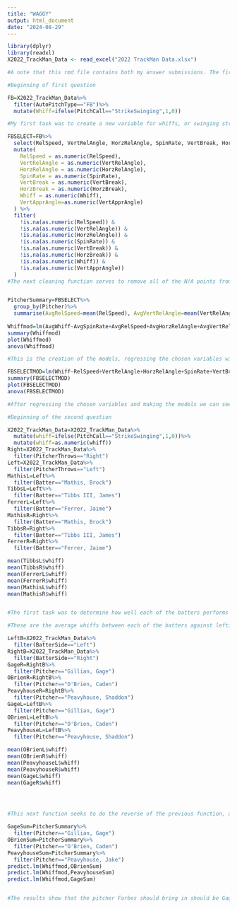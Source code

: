 ---
title: "WAGGY"
output: html_document
date: "2024-08-29"
---


```{r}
library(dplyr)
library(readxl)
X2022_TrackMan_Data <- read_excel("2022 TrackMan Data.xlsx")

#A note that this rmd file contains both my answer submissions. The first question is the Davis Palermo question and the second is the FSU reliever match up question. The divide between questions is indicated with another line of text further down.

#Beginning of first question

FB=X2022_TrackMan_Data%>%
  filter(AutoPitchType=="FB")%>%
  mutate(Whiff=ifelse(PitchCall=="StrikeSwinging",1,0))

#My first task was to create a new variable for whiffs, or swinging strikes. The reasoning for this is because the whiff is the best possible outcome for any pitcher for any given pitch, as it will lead either to another strike in the count or an out without putting the ball in play. If the ball is put in play the pitcher has almost no control over the outcome of the play, no matter the batted ball data, as BABIP can often be quite high even with poor batted ball data. Because the pitcher has far more control over an at bat if the ball isn't put in play, it is best that each pitch is thrown with the intent to induce a whiff. Whiffs are additionally more valued than called strikes for the same reason, as the strike zone can often depend upon the umpire and the pitcher doesn't have much control over whether or not the batter will swing. This mutate function creates a new binary variable for whiffs where a 1 is a whiff and a 0 is any other outcome.

FBSELECT=FB%>%
  select(RelSpeed, VertRelAngle, HorzRelAngle, SpinRate, VertBreak, HorzBreak, Whiff, Pitcher, VertApprAngle,)%>%
  mutate(
    RelSpeed = as.numeric(RelSpeed),
    VertRelAngle = as.numeric(VertRelAngle),
    HorzRelAngle = as.numeric(HorzRelAngle),
    SpinRate = as.numeric(SpinRate),
    VertBreak = as.numeric(VertBreak),
    HorzBreak = as.numeric(HorzBreak),
    Whiff = as.numeric(Whiff),
    VertApprAngle=as.numeric(VertApprAngle)
  ) %>%
  filter(
    !is.na(as.numeric(RelSpeed)) & 
    !is.na(as.numeric(VertRelAngle)) & 
    !is.na(as.numeric(HorzRelAngle)) & 
    !is.na(as.numeric(SpinRate)) & 
    !is.na(as.numeric(VertBreak)) & 
    !is.na(as.numeric(HorzBreak)) & 
    !is.na(as.numeric(Whiff)) &
    !is.na(as.numeric(VertApprAngle))
  )
#The next cleaning function serves to remove all of the N/A points from the variables I want to regress on. The ones I chose were release speed, vertical release angle, horizontal release angle, spin rate, vertical break, and horizontal break. These variables are the most important, as they can be changed and influence by the pitcher through adjusting his technique.
```



```{r}
  
```




```{r}
PitcherSummary=FBSELECT%>%
  group_by(Pitcher)%>%
  summarise(AvgRelSpeed=mean(RelSpeed), AvgVertRelAngle=mean(VertRelAngle), AvgHorzRelAngle=mean(HorzRelAngle), AvgSpinRate=mean(SpinRate), AvgVertBreak=mean(VertBreak), AvgHorzBreak=mean(HorzBreak), AvgWhiff=mean(Whiff))
  
Whiffmod=lm(AvgWhiff~AvgSpinRate+AvgRelSpeed+AvgHorzRelAngle+AvgVertRelAngle+AvgVertBreak+AvgHorzBreak+I(AvgSpinRate*AvgRelSpeed)+I(AvgHorzRelAngle*AvgVertRelAngle)+I(AvgHorzRelAngle*AvgHorzBreak)+I(AvgVertRelAngle*AvgVertBreak), data = PitcherSummary)
summary(Whiffmod)
plot(Whiffmod)
anova(Whiffmod)

#This is the creation of the models, regressing the chosen variables with whiffs, as again whiffs are the best possible outcome for a single pitch.
```

```{r}
FBSELECTMOD=lm(Whiff~RelSpeed+VertRelAngle+HorzRelAngle+SpinRate+VertBreak+HorzBreak+I(RelSpeed*SpinRate)+I(VertRelAngle*VertBreak)+I(HorzBreak*HorzRelAngle)+VertApprAngle, data = FBSELECT)
summary(FBSELECTMOD)
plot(FBSELECTMOD)
anova(FBSELECTMOD)

#After regressing the chosen variables and making the models we can see which are most significant. As we can see based on the models, several of the variables we chose are significant in predicting whiff rate. In the variance table, it shows that vertical break, vertical release angle, and release speed are most significant in predicting whiff rates. Spin rate, as well as horizontal break and release angle were also found to be significant. It is clear based off these models and tables that these variables are most important in producing whiffs, and thus producing successful pitchers. 
```
```{r}
#Beginning of the second question

X2022_TrackMan_Data=X2022_TrackMan_Data%>%
  mutate(whiff=ifelse(PitchCall=="StrikeSwinging",1,0))%>%
  mutate(whiff=as.numeric(whiff))
Right=X2022_TrackMan_Data%>%
  filter(PitcherThrows=="Right")
Left=X2022_TrackMan_Data%>%
  filter(PitcherThrows=="Left")
MathisL=Left%>%
  filter(Batter=="Mathis, Brock")
TibbsL=Left%>%
  filter(Batter=="Tibbs III, James")
FerrerL=Left%>%
  filter(Batter=="Ferrer, Jaime")
MathisR=Right%>%
  filter(Batter=="Mathis, Brock")
TibbsR=Right%>%
  filter(Batter=="Tibbs III, James")
FerrerR=Right%>%
  filter(Batter=="Ferrer, Jaime")

mean(TibbsL$whiff)
mean(TibbsR$whiff)
mean(FerrerL$whiff)
mean(FerrerR$whiff)
mean(MathisL$whiff)
mean(MathisR$whiff)


#The first task was to determine how well each of the batters performs against righties and lefties, as that is the first distinguishing factor between the relievers and will be helpful in determining the optimal match ups. This function again uses the whiff, or swinging strike as its main variable to compare with. This function filters each of the batters from FSU's average whiff rates against lefties and righties respectively.
```


```{r}
#These are the average whiffs between each of the batters against lefties and righties. Since the whiff variable created is a binary variable, an average whiff number closer to 1 will indicate a higher whiff rate and a number closer to 0 will indicate less whiffs. Based on the data, it is clear we should likely go with a righty, as two of the three batters have higher whiff rates against righties, with only Ferrer performing better against lefties. Not to mention, two of the three batters are righties, and it is very typical for match ups between pitchers and batters of the same handedness to favor the pitcher. Additionally, the only lefty batter, Tibbs, performs better against lefty pitchers.
```


```{r}
LeftB=X2022_TrackMan_Data%>%
  filter(BatterSide=="Left")
RightB=X2022_TrackMan_Data%>%
  filter(BatterSide=="Right")
GageR=RightB%>%
  filter(Pitcher=="Gillian, Gage")
OBrienR=RightB%>%
  filter(Pitcher=="O'Brien, Caden")
PeavyhouseR=RightB%>%
  filter(Pitcher=="Peavyhouse, Shaddon")
GageL=LeftB%>%
  filter(Pitcher=="Gillian, Gage")
OBrienL=LeftB%>%
  filter(Pitcher=="O'Brien, Caden")
PeavyhouseL=LeftB%>%
  filter(Pitcher=="Peavyhouse, Shaddon")

mean(OBrienL$whiff)
mean(OBrienR$whiff)
mean(PeavyhouseL$whiff)
mean(PeavyhouseR$whiff)
mean(GageL$whiff)
mean(GageR$whiff)




#This next function seeks to do the reverse of the previous function, as it seeks to isolate the three UNC pitchers' average whiffs against lefty and righty batters. The function creates a new dataset containing the results of each pitchers' respective pitches against lefties and righties and then finds the average whiffs of that dataset.

GageSum=PitcherSummary%>%
  filter(Pitcher=="Gillian, Gage")
OBrienSum=PitcherSummary%>%
  filter(Pitcher=="O'Brien, Caden")
PeavyhouseSum=PitcherSummary%>%
  filter(Pitcher=="Peavyhouse, Jake")
predict.lm(Whiffmod,OBrienSum)
predict.lm(Whiffmod,PeavyhouseSum)
predict.lm(Whiffmod,GageSum)


#The results show that the pitcher Forbes should bring in should be Gage Gillian. While he does have a higher average whiffs against lefties, he still has the highest average whiffs against righties and overall among the three pitchers. Considering that FSU has no outs and two men on base, it is imperative that the ball is not put in play. While a ground ball could induce a double play, the pitcher again does not have much control over the outcome, as even a ground ball hit not very hard could result in an error or even a hit depending on where the ball is hit. 
```

